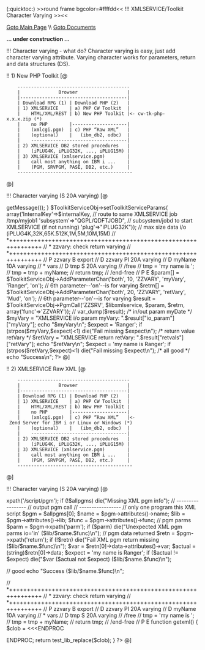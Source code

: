 (:quicktoc:)
>>round frame bgcolor=#ffffdd<<
!!! XMLSERVICE/Toolkit Character Varying
>><<

[[XMLService/XMLService | Goto Main Page]]
\\
[[XMLSERVICEDocument | Goto Documents]]


'''... under construction ... '''

!!! Character varying - what do?
Character varying is easy, just add character varying attribute. Varying character works for parameters, return and data structures (DS). 

!! 1) New PHP Toolkit
[@
     -----------------------------------------
     |              Browser                  |
     |---------------------------------------|
     | Download RPG (1) | Download PHP (2)   |
     | 1) XMLSERVICE    | a) PHP CW Toolkit  |
     |    HTML/XML/REST | b) New PHP Toolkit |<- cw-tk-php-x.x.x.zip (*)
     |    no PHP        |--------------------|
     |    (xmlcgi.pgm)  | c) PHP “Raw XML”   |
     |    (optional)    |   (ibm_db2, odbc)  |
     |    -----------------------------------|
     | 2) XMLSERVICE DB2 stored procedures   |
     |    (iPLUG4K, iPLUG32K, ..., iPLUG15M) |
     | 3) XMLSERVICE (xmlservice.pgm)        |
     |    call most anything on IBM i ...    |
     |    (PGM, SRVPGM, PASE, DB2, etc.)     |
     ------------------------------------------
@]

!!! Character varying (S 20A varying)
[@
<?php
require_once('connection.inc');
// assume /usr/local/zendsvr/share/ToolkitAPI
require_once("ToolkitService.php");
// new toolkit
try { $ToolkitServiceObj = ToolkitService::getInstance($database, $user, $password); }
catch (Exception $e) { die($e->getMessage()); }
$ToolkitServiceObj->setToolkitServiceParams(
array('InternalKey'=>$internalKey, // route to same XMLSERVICE job /tmp/myjob1
'subsystem'=>"QGPL/QDFTJOBD",      // subsystem/jobd to start XMLSERVICE (if not running) 
'plug'=>"iPLUG32K"));              // max size data i/o (iPLUG4K,32K,65K.512K,1M,5M,10M,15M)
//      *+++++++++++++++++++++++++++++++++++++++++++++++++++++++++++++++
//      * zzvary: check return varying 
//      *+++++++++++++++++++++++++++++++++++++++++++++++++++++++++++++++
//     P zzvary          B                   export
//     D zzvary          PI            20A   varying
//     D  myName                       10A   varying
//      * vars
//     D tmp             S             20A   varying
//      /free
//       tmp = 'my name is ';
//       tmp = tmp + myName;
//       return tmp;
//      /end-free
//     P                 E
$param[] = $ToolkitServiceObj->AddParameterChar('both', 10, 'ZZVARY', 'myVary', 'Ranger', 'on'); // 6th parameter--'on'--is for varying
$retrn[] = $ToolkitServiceObj->AddParameterChar('both', 20, 'ZZVARY', 'retVary', 'Mud', 'on'); // 6th parameter--'on'--is for varying
$result  = $ToolkitServiceObj->PgmCall('ZZSRV', $libxmlservice, $param, $retrn, array('func'=>'ZZVARY'));
// var_dump($result);
/* in/out param myDate */
$myVary = "XMLSERVICE i/o param myVary: ".$result["io_param"]["myVary"];
echo "$myVary\n";
$expect = 'Ranger';
if (strpos($myVary,$expect)<1) die("Fail missing $expect\n");
/* return value retVary */
$retVary = "XMLSERVICE return retVary: ".$result["retvals"]["retVary"];
echo "$retVary\n";
$expect = 'my name is Ranger';
if (strpos($retVary,$expect)<1) die("Fail missing $expect\n");
/* all good */
echo "Success\n";
?>
@]


!! 2) XMLSERVICE Raw XML
[@
     -----------------------------------------
     |              Browser                  |
     |---------------------------------------|
     | Download RPG (1) | Download PHP (2)   |
     | 1) XMLSERVICE    | a) PHP CW Toolkit  |
     |    HTML/XML/REST | b) New PHP Toolkit |
     |    no PHP        |--------------------|
     |    (xmlcgi.pgm)  | c) PHP “Raw XML”   |<- Zend Server for IBM i or Linux or Windows (*)
     |    (optional)    |   (ibm_db2, odbc)  |
     |    -----------------------------------|
     | 2) XMLSERVICE DB2 stored procedures   |
     |    (iPLUG4K, iPLUG32K, ..., iPLUG15M) |
     | 3) XMLSERVICE (xmlservice.pgm)        |
     |    call most anything on IBM i ...    |
     |    (PGM, SRVPGM, PASE, DB2, etc.)     |
     ------------------------------------------
@]

!!! Character varying (S 20A varying)
[@
<?php
// see connection.inc param details ...
require_once('connection.inc');
// call IBM i
if ($i5persistentconnect) $conn = db2_pconnect($database,$user,$password);
else $conn = db2_connect($database,$user,$password);
if (!$conn) die("Bad connect: $database,$user");
$stmt = db2_prepare($conn, "call $libxmlservice.iPLUG32K(?,?,?,?)");
if (!$stmt) die("Bad prepare: ".db2_stmt_errormsg());
$clobIn = getxml();
$clobOut = "";
$ret=db2_bind_param($stmt, 1, "ipc", DB2_PARAM_IN);
$ret=db2_bind_param($stmt, 2, "ctl", DB2_PARAM_IN);
$ret=db2_bind_param($stmt, 3, "clobIn", DB2_PARAM_IN);
$ret=db2_bind_param($stmt, 4, "clobOut", DB2_PARAM_OUT);
$ret=db2_execute($stmt);
if (!$ret) die("Bad execute: ".db2_stmt_errormsg());
// -----------------
// output processing
// -----------------
// dump raw XML (easy test debug)
var_dump($clobOut);
// xml check via simplexml vs. expected results
$xmlobj = simplexml_load_string($clobOut);
if (!$xmlobj) die("Bad XML returned");
$allpgms = $xmlobj->xpath('/script/pgm');
if (!$allpgms) die("Missing XML pgm info");
// -----------------
// output pgm call
// -----------------
// only one program this XML script
$pgm = $allpgms[0];
$name = $pgm->attributes()->name;
$lib  = $pgm->attributes()->lib;
$func = $pgm->attributes()->func;
// pgm parms
$parm = $pgm->xpath('parm');
if ($parm) die("Unexpected XML pgm parms io='in' ($lib/$name.$func)\n");
// pgm data returned
$retn = $pgm->xpath('return');
if (!$retn) die("Fail XML pgm return missing ($lib/$name.$func)\n");
$var  = $retn[0]->data->attributes()->var;
$actual = (string)$retn[0]->data;
$expect = 'my name is Ranger';
if ($actual != $expect) die("$var ($actual not $expect) ($lib/$name.$func)\n");

// good
echo "Success ($lib/$name.$func)\n";

//      *+++++++++++++++++++++++++++++++++++++++++++++++++++++++++++++++
//      * zzvary: check return varying 
//      *+++++++++++++++++++++++++++++++++++++++++++++++++++++++++++++++
//     P zzvary          B                   export
//     D zzvary          PI            20A   varying
//     D  myName                       10A   varying
//      * vars
//     D tmp             S             20A   varying
//      /free
//       tmp = 'my name is ';
//       tmp = tmp + myName;
//       return tmp;
//      /end-free
//     P                 E
function getxml() {
$clob = <<<ENDPROC
<?xml version='1.0'?>
<script>
<pgm name='ZZSRV' lib='xyzlibxmlservicexyz' func='ZZVARY'>
 <parm comment='search this name' io='in'>
  <data var='myName' type='10A' varying='on'>Ranger</data>
 </parm>
 <return>
  <data var='myReturnName' type='20A' varying='on'>Mud</data>
 </return>
</pgm>
</script>
ENDPROC;
return test_lib_replace($clob);
}
?>
@]

